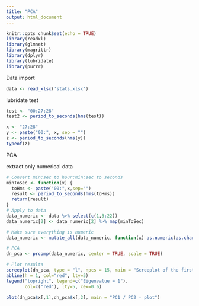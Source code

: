 ```yaml
---
title: "PCA"
output: html_document
---
```


```r
knitr::opts_chunk$set(echo = TRUE)
library(readxl)
library(glmnet)
library(magrittr)
library(dplyr)
library(lubridate)
library(purrr)
```

Data import
```r
data <- read_xlsx('stats.xlsx')
```

lubridate test
```r
test <- "00:27:28"
test2 <- period_to_seconds(hms(test))

x <- "27:28"
y <- paste("00:", x, sep = "")
z <- period_to_seconds(hms(y))
typeof(z)
```

PCA

extract only numerical data
```r
# Convert min:sec to hour:min:sec to seconds
minToSec <- function(x) {
  toHms <- paste("00:",x,sep="")
  result <- period_to_seconds(hms(toHms))
  return(result)
}
# Apply to data
data_numeric <- data %>% select(c(1,3:22))
data_numeric[2] <- data_numeric[2] %>% map(minToSec)

# Make sure everything is numeric
data_numeric <- mutate_all(data_numeric, function(x) as.numeric(as.character(x)))

# PCA
dn_pca <- prcomp(data_numeric, center = TRUE, scale = TRUE)

# Plot results
screeplot(dn_pca, type = "l", npcs = 15, main = "Screeplot of the first 10 PCs")
abline(h = 1, col="red", lty=5)
legend("topright", legend=c("Eigenvalue = 1"),
       col=c("red"), lty=5, cex=0.6)

plot(dn_pca$x[,1],dn_pca$x[,2], main = "PC1 / PC2 - plot")

```


